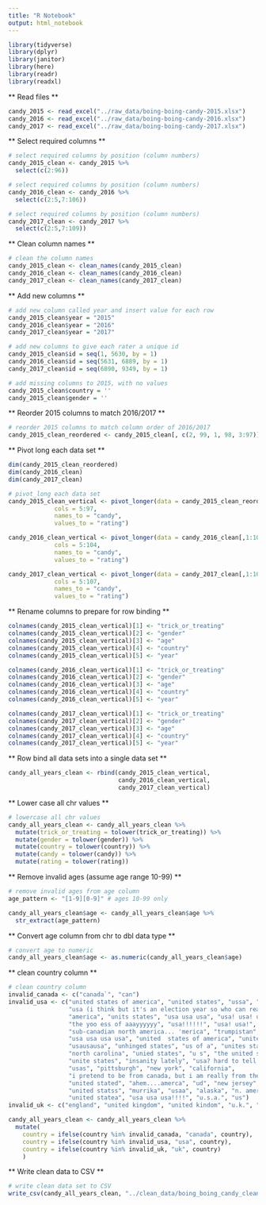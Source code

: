 ```yaml
---
title: "R Notebook"
output: html_notebook
---
```


```r
library(tidyverse)
library(dplyr)
library(janitor)
library(here)
library(readr)
library(readxl)
```

** Read files **

```r
candy_2015 <- read_excel("../raw_data/boing-boing-candy-2015.xlsx")
candy_2016 <- read_excel("../raw_data/boing-boing-candy-2016.xlsx")
candy_2017 <- read_excel("../raw_data/boing-boing-candy-2017.xlsx")
```

** Select required columns **

```r
# select required columns by position (column numbers)
candy_2015_clean <- candy_2015 %>%
  select(c(2:96))
```
```r
# select required columns by position (column numbers)
candy_2016_clean <- candy_2016 %>%
  select(c(2:5,7:106))
```
```r
# select required columns by position (column numbers)
candy_2017_clean <- candy_2017 %>%
  select(c(2:5,7:109))
```

** Clean column names **

```r
# clean the column names
candy_2015_clean <- clean_names(candy_2015_clean)
candy_2016_clean <- clean_names(candy_2016_clean)
candy_2017_clean <- clean_names(candy_2017_clean)
```

** Add new columns **

```r
# add new column called year and insert value for each row
candy_2015_clean$year = "2015"
candy_2016_clean$year = "2016"
candy_2017_clean$year = "2017"

# add new columns to give each rater a unique id
candy_2015_clean$id = seq(1, 5630, by = 1)
candy_2016_clean$id = seq(5631, 6889, by = 1)
candy_2017_clean$id = seq(6890, 9349, by = 1)

# add missing columns to 2015, with no values
candy_2015_clean$country = ''
candy_2015_clean$gender = ''
```

** Reorder 2015 columns to match 2016/2017 **

```r
# reorder 2015 columns to match column order of 2016/2017
candy_2015_clean_reordered <- candy_2015_clean[, c(2, 99, 1, 98, 3:97)]
```

** Pivot long each data set **

```r
dim(candy_2015_clean_reordered)
dim(candy_2016_clean)
dim(candy_2017_clean)
```

```r
# pivot_long each data set
candy_2015_clean_vertical <- pivot_longer(data = candy_2015_clean_reordered[,1:99],
             cols = 5:97,
             names_to = "candy",
             values_to = "rating")

candy_2016_clean_vertical <- pivot_longer(data = candy_2016_clean[,1:106],
             cols = 5:104,
             names_to = "candy",
             values_to = "rating")

candy_2017_clean_vertical <- pivot_longer(data = candy_2017_clean[,1:109],
             cols = 5:107,
             names_to = "candy",
             values_to = "rating")
```

** Rename columns to prepare for row binding **

```r
colnames(candy_2015_clean_vertical)[1] <- "trick_or_treating"
colnames(candy_2015_clean_vertical)[2] <- "gender"
colnames(candy_2015_clean_vertical)[3] <- "age"
colnames(candy_2015_clean_vertical)[4] <- "country"
colnames(candy_2015_clean_vertical)[5] <- "year"

colnames(candy_2016_clean_vertical)[1] <- "trick_or_treating"
colnames(candy_2016_clean_vertical)[2] <- "gender"
colnames(candy_2016_clean_vertical)[3] <- "age"
colnames(candy_2016_clean_vertical)[4] <- "country"
colnames(candy_2016_clean_vertical)[5] <- "year"

colnames(candy_2017_clean_vertical)[1] <- "trick_or_treating"
colnames(candy_2017_clean_vertical)[2] <- "gender"
colnames(candy_2017_clean_vertical)[3] <- "age"
colnames(candy_2017_clean_vertical)[4] <- "country"
colnames(candy_2017_clean_vertical)[5] <- "year"
```

** Row bind all data sets into a single data set **

```r
candy_all_years_clean <- rbind(candy_2015_clean_vertical,
                               candy_2016_clean_vertical,
                               candy_2017_clean_vertical)
```

** Lower case all chr values **

```r
# lowercase all chr values
candy_all_years_clean <- candy_all_years_clean %>%
  mutate(trick_or_treating = tolower(trick_or_treating)) %>%
  mutate(gender = tolower(gender)) %>%
  mutate(country = tolower(country)) %>%
  mutate(candy = tolower(candy)) %>%
  mutate(rating = tolower(rating))
```

** Remove invalid ages (assume age range 10-99) **

```r
# remove invalid ages from age column
age_pattern <- "[1-9][0-9]" # ages 10-99 only

candy_all_years_clean$age <- candy_all_years_clean$age %>%
  str_extract(age_pattern)
```

** Convert age column from chr to dbl data type **

```r
# convert age to numeric
candy_all_years_clean$age <- as.numeric(candy_all_years_clean$age)
```

** clean country column **

```r
# clean country column
invalid_canada <- c("canada`", "can")
invalid_usa <- c("united states of america", "united states", "ussa", "u.s.a", "murica", "usa!",
                 "usa (i think but it's an election year so who can really tell)", "u.s.",
                 "america", "units states", "usa usa usa", "usa! usa! usa!", "the best one - usa",
                 "the yoo ess of aaayyyyyy", "usa!!!!!!", "usa! usa!", "united sates",
                 "sub-canadian north america... 'merica", "trumpistan", "merica", "united stetes",
                 "usa usa usa usa", "united  states of america", "united state", "united staes",
                 "usausausa", "unhinged states", "us of a", "unites states", "the united states",
                 "north carolina", "unied states", "u s", "the united states of america",
                 "unite states", "insanity lately", "usa? hard to tell anymore..", "'merica",
                 "usas", "pittsburgh", "new york", "california",
                 "i pretend to be from canada, but i am really from the united states.",
                 "united stated", "ahem....amerca", "ud", "new jersey", "united ststes",
                 "united statss", "murrika", "usaa", "alaska", "n. america", "u s a",
                 "united statea", "usa usa usa!!!!", "u.s.a.", "us")
invalid_uk <- c("england", "united kingdom", "united kindom", "u.k.", "scotland", "endland")

candy_all_years_clean <- candy_all_years_clean %>%
  mutate(
    country = ifelse(country %in% invalid_canada, "canada", country),
    country = ifelse(country %in% invalid_usa, "usa", country),
    country = ifelse(country %in% invalid_uk, "uk", country)
    )
```

** Write clean data to CSV **

```r
# write clean data set to CSV
write_csv(candy_all_years_clean, "../clean_data/boing_boing_candy_clean.csv")
```

